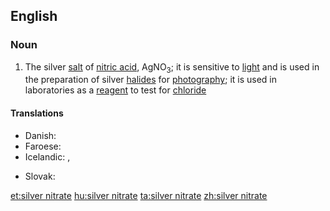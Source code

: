 ==English==

===Noun===
{{wikipedia}}
{{en-noun|sg=[[silver]] [[nitrate]]|-}}

#{{inorganic compound}} The silver [[salt]] of [[nitric acid]], AgNO<sub>3</sub>; it is sensitive to [[light]] and is used in the preparation of silver [[halide]]s for [[photography]]; it is used in laboratories as a [[reagent]] to test for [[chloride]]

====Translations====
{{trans-top|silver salt of nitric acid, AgNO<sub>3</sub>}}
* Danish: {{t|da|sølvnitrat|n}}
* Faroese: {{t|fo|silvurnitrat|n}}
* Icelandic: {{t|is|vítissteinn|m}}, {{t|is|silfurnítrat|n}}
{{trans-mid}}
* Slovak: {{t|sk|dusičnan strieborný|m}}
{{trans-bottom}}

[[et:silver nitrate]]
[[hu:silver nitrate]]
[[ta:silver nitrate]]
[[zh:silver nitrate]]